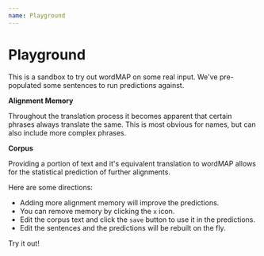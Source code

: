 ```yaml
---
name: Playground
---
```



# Playground

This is a sandbox to try out wordMAP on some real input.
We've pre-populated some sentences to run predictions against.

**Alignment Memory**

Throughout the translation process it becomes apparent that certain phrases always translate the same.
This is most obvious for names, but can also include more complex phrases.

**Corpus**

Providing a portion of text and it's equivalent translation to wordMAP allows
for the statistical prediction of further alignments.

Here are some directions:

* Adding more alignment memory will improve the predictions.
* You can remove memory by clicking the `x` icon.
* Edit the corpus text and click the `save` button to use it in the predictions.
* Edit the sentences and the predictions will be rebuilt on the fly.

Try it out!

<Playground>
    <WordmapPlayground
        sourceText="περὶ δὲ τῶν νεκρῶν, ὅτι ἐγείρονται, οὐκ ἀνέγνωτε ἐν τῇ βίβλῳ Μωϋσέως ἐπὶ τοῦ βάτου, πῶς εἶπεν αὐτῷ ὁ Θεὸς λέγων, ἐγὼ ὁ Θεὸς Ἀβραὰμ, καὶ ὁ Θεὸς Ἰσαὰκ, καὶ ὁ Θεὸς Ἰακώβ?"
        targetText="But concerning the dead that are raised, have you not read in the book of Moses, in the account about the bush, how God spoke to him, saying, ‘I am the God of Abraham and the God of Isaac and the God of Jacob’?"
        memory={[["Θεὸς", "the God"]]}
        corpus={[]}
    />
</Playground>
